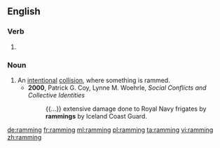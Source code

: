 ==English==

===Verb===
{{head|en|present participle}}

# {{present participle of|ram|lang=en}}

===Noun===
{{en-noun}}

# An [[intentional]] [[collision]], where something is rammed.
#* '''2000''', Patrick G. Coy, Lynne M. Woehrle, ''Social Conflicts and Collective Identities''
#*: {{...}} extensive damage done to Royal Navy frigates by '''rammings''' by Iceland Coast Guard.

[[de:ramming]]
[[fr:ramming]]
[[ml:ramming]]
[[pl:ramming]]
[[ta:ramming]]
[[vi:ramming]]
[[zh:ramming]]